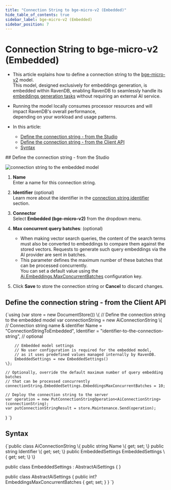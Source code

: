 ```yaml
---
title: "Connection String to bge-micro-v2 (Embedded)"
hide_table_of_contents: true
sidebar_label: bge-micro-v2 (Embedded)
sidebar_position: 7
---
```





# Connection String to bge-micro-v2 (Embedded)
<LanguageSwitcher supportedLanguages={supportedLanguages} />
<LanguageContent language="csharp">

<Admonition type="note" title="">

* This article explains how to define a connection string to the [bge-micro-v2](https://huggingface.co/TaylorAI/bge-micro-v2) model.  
  This model, designed exclusively for embeddings generation, is embedded within RavenDB, enabling RavenDB to seamlessly handle its
  [embeddings generation tasks](../../ai-integration/generating-embeddings/overview.mdx) without requiring an external AI service.

* Running the model locally consumes processor resources and will impact RavenDB's overall performance,  
  depending on your workload and usage patterns.

* In this article:
  * [Define the connection string - from the Studio](../../ai-integration/connection-strings/embedded.mdx#define-the-connection-string---from-the-studio)
  * [Define the connection string - from the Client API](../../ai-integration/connection-strings/embedded.mdx#define-the-connection-string---from-the-client-api)
  * [Syntax](../../ai-integration/connection-strings/embedded.mdx#syntax)

</Admonition>
## Define the connection string - from the Studio

![connection string to the embedded model](./assets/embedded.png)

1. **Name**  
   Enter a name for this connection string.

2. **Identifier** (optional)  
   Learn more about the identifier in the [connection string identifier](../../ai-integration/connection-strings/connection-strings-overview.mdx#the-connection-string-identifier) section.

3. **Connector**  
   Select **Embedded (bge-micro-v2)** from the dropdown menu.

4. **Max concurrent query batches**: (optional)
   * When making vector search queries, the content of the search terms must also be converted to embeddings to compare them against the stored vectors.
     Requests to generate such query embeddings via the AI provider are sent in batches.
   * This parameter defines the maximum number of these batches that can be processed concurrently.  
     You can set a default value using the [Ai.Embeddings.MaxConcurrentBatches](../../server/configuration/ai-integration-configuration.mdx#aiembeddingsmaxconcurrentbatches) configuration key.

5. Click **Save** to store the connection string or **Cancel** to discard changes.



## Define the connection string - from the Client API

<TabItem value="create_connection_string_embedded" label="create_connection_string_embedded">
<CodeBlock language="csharp">
{`using (var store = new DocumentStore())
\{
    // Define the connection string to the embedded model
    var connectionString = new AiConnectionString
    \{
        // Connection string name & identifier
        Name = "ConnectionStringToEmbedded", 
        Identifier = "identifier-to-the-connection-string", // optional
        
        // Embedded model settings
        // No user configuration is required for the embedded model,
        // as it uses predefined values managed internally by RavenDB.
        EmbeddedSettings = new EmbeddedSettings()
    \};
    
    // Optionally, override the default maximum number of query embedding batches
    // that can be processed concurrently 
    connectionString.EmbeddedSettings.EmbeddingsMaxConcurrentBatches = 10;
    
    // Deploy the connection string to the server
    var operation = new PutConnectionStringOperation<AiConnectionString>(connectionString);
    var putConnectionStringResult = store.Maintenance.Send(operation);
\}
`}
</CodeBlock>
</TabItem>



## Syntax

<TabItem value="embedded_settings" label="embedded_settings">
<CodeBlock language="csharp">
{`public class AiConnectionString
\{
    public string Name \{ get; set; \}
    public string Identifier \{ get; set; \}
    public EmbeddedSettings EmbeddedSettings \{ get; set; \}
\}

public class EmbeddedSettings : AbstractAiSettings
\{
\}

public class AbstractAiSettings
\{
    public int? EmbeddingsMaxConcurrentBatches \{ get; set; \}
\}
`}
</CodeBlock>
</TabItem>




</LanguageContent>

<!---
### Vector Search
- [RavenDB as a vector database](../../ai-integration/vector-search/ravendb-as-vector-database)
- [Vector search using a static index](../../ai-integration/vector-search/vector-search-using-static-index)
- [Vector search using a dynamic query](../../ai-integration/vector-search/vector-search-using-dynamic-query)

### Embeddings Generation
- [Generating embeddings - overview](../../ai-integration/generating-embeddings/overview)
- [Embeddings generation task](../../ai-integration/generating-embeddings/embeddings-generation-task)

### AI Connection Strings
- [Connection strings - overview](../../ai-integration/connection-strings/connection-strings-overview)


-->